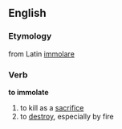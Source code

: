 ==English==
===Etymology===
from Latin [[immolare]]
===Verb===
'''to immolate'''

#to kill as a [[sacrifice]]
#to [[destroy]], especially by fire